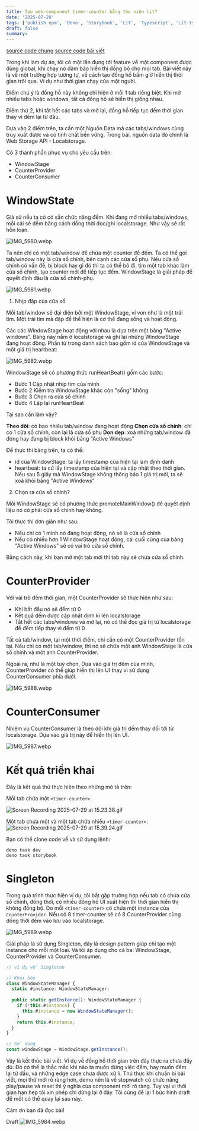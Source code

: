 ```yaml
---
title: Tạo web-component timer-counter bằng thư viện lit?
date: '2025-07-29'
tags: ['publish npm', 'Deno', 'Storybook', 'Lit', 'Typescript', 'Lit-ts', 'Web Components', 'Vite']
draft: false
summary:
---
```


[source code chung](https://github.com/haingdc/web-component-labs)
[source code bài viết](https://github.com/haingdc/web-component-labs/tree/main/lesson-03-stopwatch)

Trong khi làm dự án, tôi có một lần đụng tới feature về một component được dùng global, khi chạy nó đảm bảo hiển thị đồng bộ cho mọi tab.
Bài viết này là về một trường hợp tương tự, về cách tạo đồng hồ bấm giờ hiển thị thời gian trôi qua. Ví dụ như thời gian chạy của một người.

Điểm chú ý là đồng hồ này không chỉ hiện ở mỗi 1 tab riêng biệt. Khi mở nhiều tabs hoặc windows, tất cả đồng hồ sẽ hiển thị giống nhau.

Điểm thứ 2, khi tắt hết các tabs và mở lại, đồng hồ tiếp tục đếm thời gian thay vì đếm lại từ đầu.

Dựa vào 2 điểm trên, ta cần một Nguồn Data mà các tabs/windows cùng truy xuất được và có tính chất bền vững. Trong bài, nguồn data đó chính là Web Storage API - Localstorage.

Có 3 thành phần phục vụ cho yêu cầu trên:

- WindowStage
- CounterProvider
- CounterConsumer

# WindowState

Giả sử nếu ta có có sẵn chức năng đếm. Khi đang mở nhiều tabs/windows, mỗi cái sẽ đếm bằng cách đồng thời đọc/ghi localstorage. Như vậy sẽ rất hỗn loạn.

![IMG_5980.webp](/static/images/95e151fa-d4cf-4c8a-816f-ec4fb6340ff0/63a37fc9f71246788dbcb3f69398322e.webp)

Ta nên chỉ có một tab/window để chứa một counter để đếm. Ta có thể gọi tab/window này là cửa sổ chính, bên cạnh các cửa sổ phụ. Nếu cửa sổ chính có vấn đề, bị block hay gì đó thì ta có thể bỏ đi, tìm một tab khác làm cửa số chính, tạo counter mới để tiếp tục đếm. WindowStage là giải pháp để quyết định đâu là cửa sổ chính-phụ.

![IMG_5981.webp](/static/images/95e151fa-d4cf-4c8a-816f-ec4fb6340ff0/80e63bc656804570a007f0a592bde60a.webp)

1. Nhịp đập của cửa sổ

Mỗi tab/window sẽ đại diện bởi một WindowStage, ví von như là một trái tim. Một trái tim mà đập để thể hiện là cơ thể đang sống và hoạt động.

Các các WindowStage hoạt động với nhau là dựa trên một bảng "Active windows". Bảng này nằm ở localstorage và ghi lại những WindowStage đang hoạt động. Phần tử trong danh sách bao gồm id của WindowStage và một giá trị heartbeat:

![IMG_5982.webp](/static/images/95e151fa-d4cf-4c8a-816f-ec4fb6340ff0/48b30eb0136441c382e80e46f15116b0.webp)

WindowStage sẽ có phương thức runHeartBeat() gồm các bước:

- Bước 1 Cập nhật nhịp tim của mình
- Bước 2 Kiểm tra WindowStage khác còn "sống" không
- Bước 3 Chọn ra cửa sổ chính
- Bước 4 Lặp lại runHeartBeat

Tại sao cần làm vậy?

__Theo dõi__: có bao nhiêu tab/window đang hoạt động
__Chọn cửa sổ chính__: chỉ có 1 cửa sổ chính, còn lại là cửa sổ phụ
__Dọn dẹp__: xoá những tab/window đã đóng hay đang bị block khỏi bảng "Active Windows"

Để thực thi bảng trên, ta có thể:

- id của WindowStage: ta lấy timestamp của hiện tại làm định danh
- heartbeat: ta cứ lấy timestamp của hiện tại và cập nhật theo thời gian. Nếu sau 5 giây mà WindowStage không thông báo 1 giá trị mới, ta sẽ xoá khỏi bảng "Active Windows"

2. Chọn ra cửa sổ chính?

Mỗi WindowStage sẽ có phương thức promoteMainWindow() để quyết định liệu nó có phải cửa sổ chính hay không.

Tôi thực thi đơn giản như sau:

- Nếu chỉ có 1 mình nó đang hoạt động, nó sẽ là cửa sổ chính
- Nếu có nhiều hơn 1 WindowStage hoạt động, cái cuối cùng của bảng "Active Windows" sẽ có vai trò cửa sổ chính.

Bằng cách này, khi bạn mở một tab mới thì tab này sẽ chứa cửa sổ chính.

# CounterProvider

Với vai trò đếm thời gian, một CounterProvider sẽ thực hiện như sau:

- Khi bắt đầu nó sẽ đếm từ 0
- Kết quả đếm được cập nhật định kì lên localstorage
- Tắt hết các tabs/windows và mở lại, nó có thể đọc giá trị từ localstorage để đếm tiếp thay vì đếm từ 0

Tất cả tab/window, tại một thời điểm, chỉ cần có một CounterProvider tồn tại. Nếu chỉ có một tab/window, thì nó sẽ chứa một anh WindowStage là cửa sổ chính và một anh CounterProvider.

Ngoài ra, như là một tuỳ chọn, Dựa vào giá trị đếm của mình, CounterProvider có thể giúp hiển thị lên UI thay vì sử dụng CounterConsumer phía dưới.

![IMG_5988.webp](/static/images/95e151fa-d4cf-4c8a-816f-ec4fb6340ff0/d661bbb603f0413badb88e2d997f0084.webp)

# CounterConsumer

Nhiệm vụ CounterConsumer là theo dõi khi giá trị đếm thay đổi tới từ localstorage. Dựa vào giá trị này để hiển thị lên UI.

![IMG_5987.webp](/static/images/95e151fa-d4cf-4c8a-816f-ec4fb6340ff0/7809bfa2acff4d47b33845a9589f77b9.webp) 

# Kết quả triển khai

Đây là kết quả thử thực hiện theo những mô tả trên:

Mỗi tab chứa một `<timer-counter>`:

![Screen Recording 2025-07-29 at 15.23.38.gif](/static/images/95e151fa-d4cf-4c8a-816f-ec4fb6340ff0/08fe8236d1924e6eaedd93200a167f1f.gif)

Một tab chứa một và một tab chứa nhiều `<timer-counter>`:
![Screen Recording 2025-07-29 at 15.39.24.gif](/static/images/95e151fa-d4cf-4c8a-816f-ec4fb6340ff0/88c68684cbf043e9a351250506253bf3.gif)

Bạn có thể clone code về và sử dụng lệnh:

```terminal
deno task dev
deno task storybook
```

# Singleton

Trong quá trình thực hiện ví dụ, tôi bắt gặp trường hợp nếu tab có chứa cửa sổ chính, đồng thời, có nhiều đồng hồ UI xuất hiện thì thời gian hiển thị không đồng bộ. Do mỗi `<timer-counter>` có chứa một instance của `CounterProvider`. Nếu có 8 timer-counter sẽ có 8 CounterProvider cùng đồng thời đếm vào lưu vào localstorage.

![IMG_5989.webp](/static/images/95e151fa-d4cf-4c8a-816f-ec4fb6340ff0/c0041b470df24ba4ae345a323ae04cb9.webp)

Giải pháp là sử dụng Singleton, đây là design pattern giúp chỉ tạo một instance cho mỗi một loại. Và tôi áp dụng cho cả ba: WindowStage, CounterProvider và CounterConsumer.

```typescript
// ví dụ về Singleton

// Khai báo
class WindowStateManager {
  static #instance: WindowStateManager;
	
  public static getInstance(): WindowStateManager {
    if (!this.#instance) {
      this.#instance = new WindowStateManager();
    }
    return this.#instance;
  }
}

// Sử dụng
const windowStage = WindowStage.getInstance();
```

Vậy là kết thúc bài viết. Ví dụ về đồng hồ thời gian trên đây thực ra chưa đầy đủ. Đó có thể là thắc mắc khi nào ta muốn dừng việc đếm, hay muốn đếm lại từ đầu, và những edge case chưa được xử lí. Thú thực khi chuẩn bị bài viết, mọi thứ mới rõ ràng hơn, demo nên là về stopwatch có chức năng play/pause và reset thì ý nghĩa của component mới rõ ràng. Tuy vại vì thời gian hạn hẹp tôi xin phép chỉ dừng lại ở đây. Tôi cũng để lại 1 bức hình draft để mốt có thể quay lại sau này.

Cám ơn bạn đã đọc bài!

Draft
![IMG_5984.webp](/static/images/95e151fa-d4cf-4c8a-816f-ec4fb6340ff0/d98a427b29974a10aebe96c5b9c1a979.webp)
